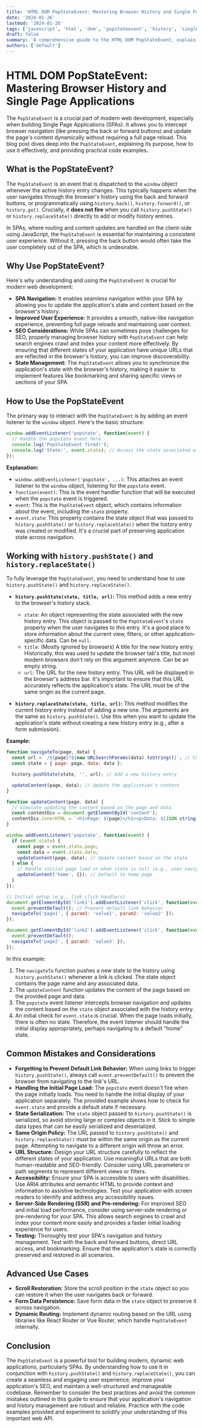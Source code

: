 ```yaml
---
title: 'HTML DOM PopStateEvent: Mastering Browser History and Single Page Applications'
date: '2024-01-26'
lastmod: '2024-01-26'
tags: ['javascript', 'html', 'dom', 'popstateevent', 'history', 'single-page-application', 'spa', 'browser-history', 'event-handling']
draft: false
summary: 'A comprehensive guide to the HTML DOM PopStateEvent, explaining how to use it to manage browser history effectively in single-page applications (SPAs) and enhance user experience.'
authors: ['default']
---
```


# HTML DOM PopStateEvent: Mastering Browser History and Single Page Applications

The `PopStateEvent` is a crucial part of modern web development, especially when building Single Page Applications (SPAs). It allows you to intercept browser navigation (like pressing the back or forward buttons) and update the page's content dynamically without requiring a full page reload. This blog post dives deep into the `PopStateEvent`, explaining its purpose, how to use it effectively, and providing practical code examples.

## What is the PopStateEvent?

The `PopStateEvent` is an event that is dispatched to the `window` object whenever the active history entry changes.  This typically happens when the user navigates through the browser's history using the back and forward buttons, or programmatically using `history.back()`, `history.forward()`, or `history.go()`.  Crucially, it **does not fire** when you call `history.pushState()` or `history.replaceState()` directly to add or modify history entries.

In SPAs, where routing and content updates are handled on the client-side using JavaScript, the `PopStateEvent` is essential for maintaining a consistent user experience.  Without it, pressing the back button would often take the user completely out of the SPA, which is undesirable.

## Why Use PopStateEvent?

Here's why understanding and using the `PopStateEvent` is crucial for modern web development:

*   **SPA Navigation:** It enables seamless navigation within your SPA by allowing you to update the application's state and content based on the browser's history.
*   **Improved User Experience:**  It provides a smooth, native-like navigation experience, preventing full page reloads and maintaining user context.
*   **SEO Considerations:**  While SPAs can sometimes pose challenges for SEO, properly managing browser history with `PopStateEvent` can help search engines crawl and index your content more effectively.  By ensuring that different states of your application have unique URLs that are reflected in the browser's history, you can improve discoverability.
*   **State Management:**  The `PopStateEvent` allows you to synchronize the application's state with the browser's history, making it easier to implement features like bookmarking and sharing specific views or sections of your SPA.

## How to Use the PopStateEvent

The primary way to interact with the `PopStateEvent` is by adding an event listener to the `window` object.  Here's the basic structure:

```javascript
window.addEventListener('popstate', function(event) {
  // Handle the popstate event here
  console.log('PopStateEvent fired!');
  console.log('State:', event.state); // Access the state associated with the history entry
});
```

**Explanation:**

*   `window.addEventListener('popstate', ...)`:  This attaches an event listener to the `window` object, listening for the `popstate` event.
*   `function(event)`: This is the event handler function that will be executed when the `popstate` event is triggered.
*   `event`: This is the `PopStateEvent` object, which contains information about the event, including the `state` property.
*   `event.state`: This property contains the state object that was passed to `history.pushState()` or `history.replaceState()` when the history entry was created or modified.  It's a crucial part of preserving application state across navigation.

## Working with `history.pushState()` and `history.replaceState()`

To fully leverage the `PopStateEvent`, you need to understand how to use `history.pushState()` and `history.replaceState()`.

*   **`history.pushState(state, title, url)`:**  This method adds a new entry to the browser's history stack.

    *   `state`:  An object representing the state associated with the new history entry.  This object is passed to the `PopStateEvent`'s `state` property when the user navigates to this entry.  It's a good place to store information about the current view, filters, or other application-specific data.  Can be `null`.
    *   `title`:  (Mostly ignored by browsers) A title for the new history entry.  Historically, this was used to update the browser tab's title, but most modern browsers don't rely on this argument anymore.  Can be an empty string.
    *   `url`:  The URL for the new history entry.  This URL will be displayed in the browser's address bar.  It's important to ensure that this URL accurately reflects the application's state. The URL must be of the same origin as the current page.

*   **`history.replaceState(state, title, url)`:**  This method modifies the current history entry instead of adding a new one.  The arguments are the same as `history.pushState()`.  Use this when you want to update the application's state without creating a new history entry (e.g., after a form submission).

**Example:**

```javascript
function navigateTo(page, data) {
  const url = `/${page}?${new URLSearchParams(data).toString()}`; // Construct URL based on page and data
  const state = { page: page, data: data };

  history.pushState(state, '', url); // Add a new history entry

  updateContent(page, data); // Update the application's content
}

function updateContent(page, data) {
  // Simulate updating the content based on the page and data
  const contentDiv = document.getElementById('content');
  contentDiv.innerHTML = `<h1>Page: ${page}</h1><p>Data: ${JSON.stringify(data)}</p>`;
}

window.addEventListener('popstate', function(event) {
  if (event.state) {
    const page = event.state.page;
    const data = event.state.data;
    updateContent(page, data); // Update content based on the state
  } else {
    // Handle initial page load or when state is null (e.g., user navigates to the root URL directly)
    updateContent('home', {}); // Default to home page
  }
});

// Initial setup (e.g., link click handlers)
document.getElementById('link1').addEventListener('click', function(event) {
  event.preventDefault(); // Prevent default link behavior
  navigateTo('page1', { param1: 'value1', param2: 'value2' });
});

document.getElementById('link2').addEventListener('click', function(event) {
  event.preventDefault();
  navigateTo('page2', { param3: 'value3' });
});
```

In this example:

1.  The `navigateTo` function pushes a new state to the history using `history.pushState()` whenever a link is clicked. The state object contains the page name and any associated data.
2.  The `updateContent` function updates the content of the page based on the provided page and data.
3.  The `popstate` event listener intercepts browser navigation and updates the content based on the `state` object associated with the history entry.
4.  An initial check for `event.state` is crucial.  When the page loads initially, there is often no state. Therefore, the event listener should handle the initial display appropriately, perhaps navigating to a default "home" state.

## Common Mistakes and Considerations

*   **Forgetting to Prevent Default Link Behavior:** When using links to trigger `history.pushState()`, always call `event.preventDefault()` to prevent the browser from navigating to the link's URL.
*   **Handling the Initial Page Load:** The `popstate` event doesn't fire when the page initially loads. You need to handle the initial display of your application separately. The provided example shows how to check for `event.state` and provide a default state if necessary.
*   **State Serialization:** The `state` object passed to `history.pushState()` is serialized, so avoid storing large or complex objects in it.  Stick to simple data types that can be easily serialized and deserialized.
*   **Same Origin Policy:** The URL passed to `history.pushState()` and `history.replaceState()` must be within the same origin as the current page.  Attempting to navigate to a different origin will throw an error.
*   **URL Structure:** Design your URL structure carefully to reflect the different states of your application. Use meaningful URLs that are both human-readable and SEO-friendly. Consider using URL parameters or path segments to represent different views or filters.
*   **Accessibility:** Ensure your SPA is accessible to users with disabilities.  Use ARIA attributes and semantic HTML to provide context and information to assistive technologies. Test your application with screen readers to identify and address any accessibility issues.
*   **Server-Side Rendering (SSR) and Pre-rendering:** For improved SEO and initial load performance, consider using server-side rendering or pre-rendering for your SPA. This allows search engines to crawl and index your content more easily and provides a faster initial loading experience for users.
*   **Testing:** Thoroughly test your SPA's navigation and history management.  Test with the back and forward buttons, direct URL access, and bookmarking.  Ensure that the application's state is correctly preserved and restored in all scenarios.

## Advanced Use Cases

*   **Scroll Restoration:**  Store the scroll position in the `state` object so you can restore it when the user navigates back or forward.
*   **Form Data Persistence:**  Save form data in the `state` object to preserve it across navigation.
*   **Dynamic Routing:** Implement dynamic routing based on the URL using libraries like React Router or Vue Router, which handle `PopStateEvent` internally.

## Conclusion

The `PopStateEvent` is a powerful tool for building modern, dynamic web applications, particularly SPAs. By understanding how to use it in conjunction with `history.pushState()` and `history.replaceState()`, you can create a seamless and engaging user experience, improve your application's SEO, and maintain a well-structured and manageable codebase.  Remember to consider the best practices and avoid the common mistakes outlined in this guide to ensure that your application's navigation and history management are robust and reliable.  Practice with the code examples provided and experiment to solidify your understanding of this important web API.